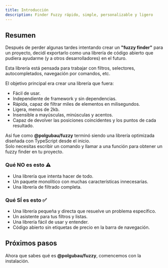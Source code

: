 ```yaml
---
title: Introducción
description: Finder Fuzzy rápido, simple, personalizable y ligero
---
```


 ## Resumen


Después de perder algunas tardes intentando crear un **"fuzzy finder"** para un proyecto, decidí exportarlo como una librería de código abierto que pudiera ayudarme (y a otros desarrolladores) en el futuro.

Esta librería está pensada para trabajar con filtros, selectores, autocompletados, navegación por comandos, etc.
 
El objetivo principal era crear una librería que fuera:
- Fácil de usar.
- Independiente de framework y sin dependencias.
- Rápida, capaz de filtrar miles de elementos en milisegundos.
- Ligera, menos de 2kb.
- Insensible a mayúsculas, minúsculas y acentos.
- Capaz de devolver las posiciones coincidentes y los puntos de cada resultado.

Así fue como **@polgubau/fuzzy** terminó siendo una librería optimizada diseñada con TypeScript desde el inicio.  
Solo necesitas escribir un comando y llamar a una función para obtener un fuzzy finder en tu proyecto.

### Qué NO es esto ⚠️

- Una librería que intenta hacer de todo.
- Un paquete monolítico con muchas características innecesarias.
- Una librería de filtrado completa.

### Qué SÍ es esto ✅

- Una librería pequeña y directa que resuelve un problema específico.
- Un asistente para tus filtros y listas.
- Una librería fácil de usar y entender.
- Código abierto sin etiquetas de precio en la barra de navegación.

## Próximos pasos
Ahora que sabes qué es **@polgubau/fuzzy**, comencemos con la instalación.

